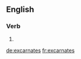 ==English==

===Verb===
{{head|en}}

# {{en-third-person singular of|excarnate}}

[[de:excarnates]]
[[fr:excarnates]]